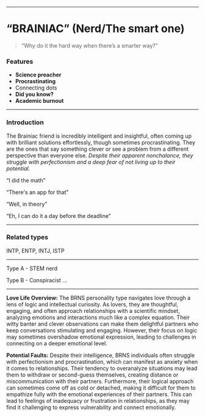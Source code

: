 ___

# “BRAINIAC” (Nerd/The smart one)

> “Why do it the hard way when there’s a smarter way?”

### Features

- **Science preacher**
- **Procrastinating**
- Connecting dots
- **Did you know?**
- **Academic burnout**

___

### Introduction

The Brainiac friend is incredibly intelligent and insightful, often coming up with brilliant solutions effortlessly, though sometimes procrastinating. They are the ones that say something clever or see a problem from a different perspective than everyone else. *Despite their apparent nonchalance, they struggle with perfectionism and a deep fear of not living up to their potential.*

“I did the math”

“There's an app for that”

“Well, in theory”

“Eh, I can do it a day before the deadline”

___
### Related types

INTP, ENTP, INTJ, ISTP

___

Type A - STEM nerd

Type B - Conspiracist
...

___

**Love Life Overview:**
The BRNS personality type navigates love through a lens of logic and intellectual curiosity. As lovers, they are thoughtful, engaging, and often approach relationships with a scientific mindset, analyzing emotions and interactions much like a complex equation. Their witty banter and clever observations can make them delightful partners who keep conversations stimulating and engaging. However, their focus on logic may sometimes overshadow emotional expression, leading to challenges in connecting on a deeper emotional level.

**Potential Faults:**
Despite their intelligence, BRNS individuals often struggle with perfectionism and procrastination, which can manifest as anxiety when it comes to relationships. Their tendency to overanalyze situations may lead them to withdraw or second-guess themselves, creating distance or miscommunication with their partners. Furthermore, their logical approach can sometimes come off as cold or detached, making it difficult for them to empathize fully with the emotional experiences of their partners. This can lead to feelings of inadequacy or frustration in relationships, as they may find it challenging to express vulnerability and connect emotionally.